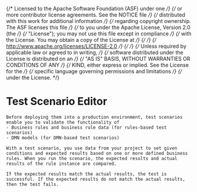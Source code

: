 {/* Licensed to the Apache Software Foundation (ASF) under one */}
{/* or more contributor license agreements. See the NOTICE file */}
{/* distributed with this work for additional information */}
{/* regarding copyright ownership. The ASF licenses this file */}
{/* to you under the Apache License, Version 2.0 (the */}
{/* "License"); you may not use this file except in compliance */}
{/* with the License. You may obtain a copy of the License at */}
{/*  */}
{/* http://www.apache.org/licenses/LICENSE-2.0 */}
{/*  */}
{/* Unless required by applicable law or agreed to in writing, */}
{/* software distributed under the License is distributed on an */}
{/* "AS IS" BASIS, WITHOUT WARRANTIES OR CONDITIONS OF ANY */}
{/* KIND, either express or implied. See the License for the */}
{/* specific language governing permissions and limitations */}
{/* under the License. */}


<Meta title="Test Scenario Editor/Overview" />

# Test Scenario Editor

    Before deploying them into a production environment, test scenarios enable you to validate the functionality of
    - Business rules and business rule data (for rules-based test scenarios)
    - DMN models (for DMN-based test scenarios)

    With a test scenario, you use data from your project to set given conditions and expected results based on one or more defined business rules. When you run the scenario, the expected results and actual results of the rule instance are compared.

    If the expected results match the actual results, the test is successful. If the expected results do not match the actual results, then the test fails.
